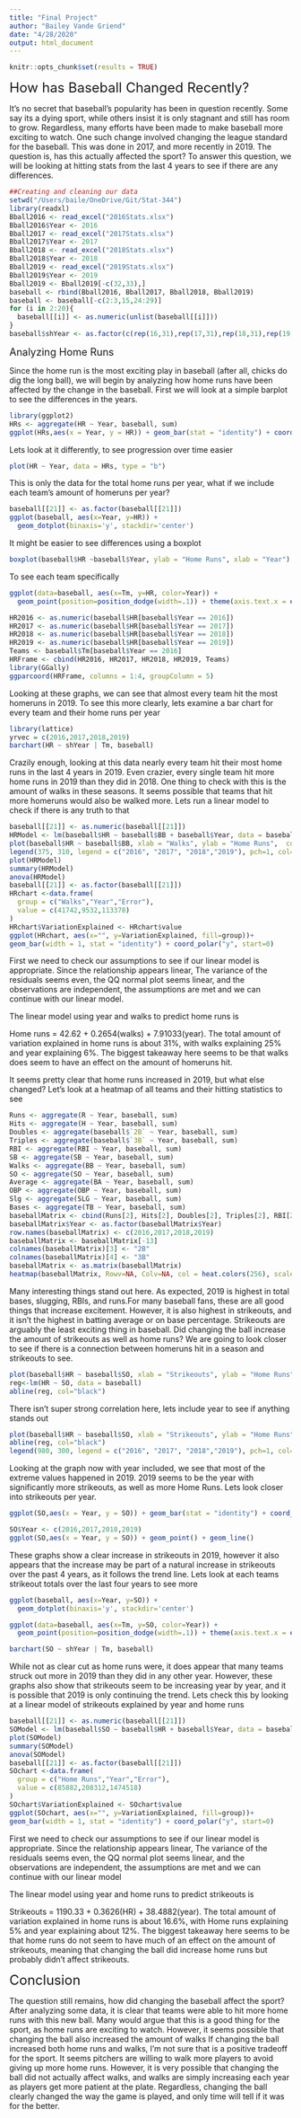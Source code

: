 ```yaml
---
title: "Final Project"
author: "Bailey Vande Griend"
date: "4/28/2020"
output: html_document
---
```


```r
knitr::opts_chunk$set(results = TRUE)
```
<font size="5"> How has Baseball Changed Recently? </font>

It's no secret that baseball's popularity has been in question recently. Some say its a dying sport, while others insist it is only stagnant and still has room to grow. Regardless, many efforts have been made to make baseball more exciting to watch. One such change involved changing the league standard for the baseball. This was done in 2017, and more recently in 2019. The question is, has this actually affected the sport? To answer this question, we will be looking at hitting stats from the last 4 years to see if there are any differences.

```r
##Creating and cleaning our data
setwd("/Users/baile/OneDrive/Git/Stat-344")
library(readxl)
Bball2016 <- read_excel("2016Stats.xlsx")
Bball2016$Year <- 2016
Bball2017 <- read_excel("2017Stats.xlsx")
Bball2017$Year <- 2017
Bball2018 <- read_excel("2018Stats.xlsx")
Bball2018$Year <- 2018
Bball2019 <- read_excel("2019Stats.xlsx")
Bball2019$Year <- 2019
Bball2019 <- Bball2019[-c(32,33),]
baseball <- rbind(Bball2016, Bball2017, Bball2018, Bball2019)
baseball <- baseball[-c(2:3,15,24:29)]
for (i in 2:20){
  baseball[[i]] <- as.numeric(unlist(baseball[[i]]))
}
baseball$shYear <- as.factor(c(rep(16,31),rep(17,31),rep(18,31),rep(19,31)))
```
<font size="4"> Analyzing Home Runs </font>

Since the home run is the most exciting play in baseball (after all, chicks do dig the long ball), we will begin by analyzing how home runs have been affected by the change in the baseball. First we will look at a simple barplot to see the differences in the years.
```r
library(ggplot2)
HRs <- aggregate(HR ~ Year, baseball, sum)
ggplot(HRs,aes(x = Year, y = HR)) + geom_bar(stat = "identity") + coord_flip()
```

Lets look at it differently, to see progression over time easier
```r
plot(HR ~ Year, data = HRs, type = "b")
```

This is only the data for the total home runs per year, what if we include each team's amount of homeruns per year?
```r
baseball[[21]] <- as.factor(baseball[[21]])
ggplot(baseball, aes(x=Year, y=HR)) + 
  geom_dotplot(binaxis='y', stackdir='center')
```

It might be easier to see differences using a boxplot
```r
boxplot(baseball$HR ~baseball$Year, ylab = "Home Runs", xlab = "Year")
```

To see each team specifically
```r
ggplot(data=baseball, aes(x=Tm, y=HR, color=Year)) +
  geom_point(position=position_dodge(width=.1)) + theme(axis.text.x = element_text(angle = 60, hjust = 1))
```

```r
HR2016 <- as.numeric(baseball$HR[baseball$Year == 2016])
HR2017 <- as.numeric(baseball$HR[baseball$Year == 2017])
HR2018 <- as.numeric(baseball$HR[baseball$Year == 2018])
HR2019 <- as.numeric(baseball$HR[baseball$Year == 2019])
Teams <- baseball$Tm[baseball$Year == 2016]
HRFrame <- cbind(HR2016, HR2017, HR2018, HR2019, Teams)
library(GGally)
ggparcoord(HRFrame, columns = 1:4, groupColumn = 5)
```

Looking at these graphs, we can see that almost every team hit the most homeruns in 2019. To see this more clearly, lets examine a bar chart for every team and their home runs per year
```r
library(lattice)
yrvec = c(2016,2017,2018,2019)
barchart(HR ~ shYear | Tm, baseball)
```

Crazily enough, looking at this data nearly every team hit their most home runs in the last 4 years in 2019. Even crazier, every single team hit more home runs in 2019 than they did in 2018. One thing to check with this is the amount of walks in these seasons. It seems possible that teams that hit more homeruns would also be walked more. Lets run a linear model to check if there is any truth to that

```r
baseball[[21]] <- as.numeric(baseball[[21]])
HRModel <- lm(baseball$HR ~ baseball$BB + baseball$Year, data = baseball)
plot(baseball$HR ~ baseball$BB, xlab = "Walks", ylab = "Home Runs",  col=as.integer(baseball$Year))
legend(375, 310, legend = c("2016", "2017", "2018","2019"), pch=1, col=c("Black", "Green", "Red", "Blue"))
plot(HRModel)
summary(HRModel)
anova(HRModel)
baseball[[21]] <- as.factor(baseball[[21]])
HRchart <-data.frame(
  group = c("Walks","Year","Error"),
  value = c(41742,9532,113378)
) 
HRchart$VariationExplained <- HRchart$value
ggplot(HRchart, aes(x="", y=VariationExplained, fill=group))+
geom_bar(width = 1, stat = "identity") + coord_polar("y", start=0)
```

First we need to check our assumptions to see if our linear model is appropriate. Since the relationship appears linear, The variance of the residuals seems even, the QQ normal plot seems linear, and the observations are independent, the assumptions are met and we can continue with our linear model.

The linear model using year and walks to predict home runs is 

Home runs = 42.62 + 0.2654(walks) + 7.91033(year).
The total amount of variation explained in home runs is about 31%, with walks explaining 25% and year explaining 6%. The biggest takeaway here seems to be that walks does seem to have an effect on the amount of homeruns hit.


It seems pretty clear that home runs increased in 2019, but what else changed? Let's look at a heatmap of all teams and their hitting statistics to see
```r
Runs <- aggregate(R ~ Year, baseball, sum)
Hits <- aggregate(H ~ Year, baseball, sum)
Doubles <- aggregate(baseball$`2B` ~ Year, baseball, sum)
Triples <- aggregate(baseball$`3B` ~ Year, baseball, sum)
RBI <- aggregate(RBI ~ Year, baseball, sum)
SB <- aggregate(SB ~ Year, baseball, sum)
Walks <- aggregate(BB ~ Year, baseball, sum)
SO <- aggregate(SO ~ Year, baseball, sum)
Average <- aggregate(BA ~ Year, baseball, sum)
OBP <- aggregate(OBP ~ Year, baseball, sum)
Slg <- aggregate(SLG ~ Year, baseball, sum)
Bases <- aggregate(TB ~ Year, baseball, sum)
baseballMatrix <- cbind(Runs[2], Hits[2], Doubles[2], Triples[2], RBI[2], SB[2], Walks[2], SO[2], Average[2], OBP[2], Slg[2], HRs[2], Bases)
baseballMatrix$Year <- as.factor(baseballMatrix$Year)
row.names(baseballMatrix) <- c(2016,2017,2018,2019)
baseballMatrix <- baseballMatrix[-13]
colnames(baseballMatrix)[3] <- "2B"
colnames(baseballMatrix)[4] <- "3B"
baseballMatrix <- as.matrix(baseballMatrix)
heatmap(baseballMatrix, Rowv=NA, Colv=NA, col = heat.colors(256), scale="column", margins=c(5,10))
```

Many interesting things stand out here. As expected, 2019 is highest in total bases, slugging, RBIs, and runs.For many baseball fans, these are all good things that increase excitement. However, it is also highest in strikeouts, and it isn't the highest in batting average or on base percentage. Strikeouts are arguably the least exciting thing in baseball. Did changing the ball increase the amount of strikeouts as well as home runs? We are going to look closer to see if there is a connection between homeruns hit in a season and strikeouts to see.

```r
plot(baseball$HR ~ baseball$SO, xlab = "Strikeouts", ylab = "Home Runs")
reg<-lm(HR ~ SO, data = baseball)
abline(reg, col="black")
```

There isn't super strong correlation here, lets include year to see if anything stands out
```r
plot(baseball$HR ~ baseball$SO, xlab = "Strikeouts", ylab = "Home Runs",  col=as.integer(baseball$Year))
abline(reg, col="black")
legend(980, 300, legend = c("2016", "2017", "2018","2019"), pch=1, col=c("Black", "Green", "Red", "Blue"))
```

Looking at the graph now with year included, we see that most of the extreme values happened in 2019. 2019 seems to be the year with significantly more strikeouts, as well as more Home Runs. Lets look closer into strikeouts per year.

```r
ggplot(SO,aes(x = Year, y = SO)) + geom_bar(stat = "identity") + coord_cartesian(ylim = c(37500, 50000))
```

```r
SO$Year <- c(2016,2017,2018,2019)
ggplot(SO,aes(x = Year, y = SO)) + geom_point() + geom_line()
```

These graphs show a clear increase in strikeouts in 2019, however it also appears that the increase may be part of a natural increase in strikeouts over the past 4 years, as it follows the trend line. Lets look at each teams strikeout totals over the last four years to see more
```r
ggplot(baseball, aes(x=Year, y=SO)) + 
  geom_dotplot(binaxis='y', stackdir='center')
```

```r
ggplot(data=baseball, aes(x=Tm, y=SO, color=Year)) +
  geom_point(position=position_dodge(width=.1)) + theme(axis.text.x = element_text(angle = 60, hjust = 1))
```
```r
barchart(SO ~ shYear | Tm, baseball) 
```

While not as clear cut as home runs were, it does appear that many teams struck out more in 2019 than they did in any other year. However, these graphs also show that strikeouts seem to be increasing year by year, and it is possible that 2019 is only continuing the trend. Lets check this by looking at a linear model of strikeouts explained by year and home runs
```r
baseball[[21]] <- as.numeric(baseball[[21]])
SOModel <- lm(baseball$SO ~ baseball$HR + baseball$Year, data = baseball)
plot(SOModel)
summary(SOModel)
anova(SOModel)
baseball[[21]] <- as.factor(baseball[[21]])
SOchart <-data.frame(
  group = c("Home Runs","Year","Error"),
  value = c(85882,208312,1474518)
) 
SOchart$VariationExplained <- SOchart$value
ggplot(SOchart, aes(x="", y=VariationExplained, fill=group))+
geom_bar(width = 1, stat = "identity") + coord_polar("y", start=0)

```

First we need to check our assumptions to see if our linear model is appropriate. Since the relationship appears linear, The variance of the residuals seems even, the QQ normal plot seems linear, and the observations are independent, the assumptions are met and we can continue with our linear model

The linear model using year and home runs to predict strikeouts is 

Strikeouts = 1190.33 + 0.3626(HR) + 38.4882(year).
The total amount of variation explained in home runs is about 16.6%, with Home runs explaining 5% and year explaining about 12%. The biggest takeaway here seems to be that home runs do not seem to have much of an effect on the amount of strikeouts, meaning that changing the ball did increase home runs but probably didn't affect strikeouts.


<font size="5"> Conclusion </font>

The question still remains, how did changing the baseball affect the sport? After analyzing some data, it is clear that teams were able to hit more home runs with this new ball. Many would argue that this is a good thing for the sport, as home runs are exciting to watch. However, it seems possible that changing the ball also increased the amount of walks If changing the ball increased both home runs and walks, I'm not sure that is a positive tradeoff for the sport. It seems pitchers are willing to walk more players to avoid giving up more home runs. However, it is very possible that changing the ball did not actually affect walks, and walks are simply increasing each year as players get more patient at the plate. Regardless, changing the ball clearly changed the way the game is played, and only time will tell if it was for the better.